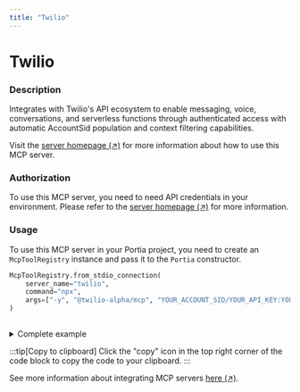 ```yaml
---
title: "Twilio"
---
```

<!-- WARNING: This file is auto-generated by generate_tool_docs.py. Do not edit manually. -->


# Twilio

### Description

Integrates with Twilio's API ecosystem to enable messaging, voice, conversations, and serverless functions through authenticated access with automatic AccountSid population and context filtering capabilities.

Visit the [server homepage (↗)](https://github.com/twilio-labs/mcp) for more information about how to use this MCP server.

### Authorization


To use this MCP server, you need to need API credentials in your environment. Please refer to the [server homepage (↗)](https://github.com/twilio-labs/mcp) for more information.


### Usage

To use this MCP server in your Portia project, you need to create an `McpToolRegistry` instance and pass it to the `Portia` constructor.

```python
McpToolRegistry.from_stdio_connection(
    server_name="twilio",
    command="npx",
    args=["-y", "@twilio-alpha/mcp", "YOUR_ACCOUNT_SID/YOUR_API_KEY:YOUR_API_SECRET"],
)
                    
```

<details>
<summary>Complete example</summary>

Extending the tool set in the `DefaultToolRegistry` with the local MCP server:

```python
from portia import DefaultToolRegistry, McpToolRegistry, Portia, Config

config = Config.from_default()
tool_registry = DefaultToolRegistry(config) +  McpToolRegistry.from_stdio_connection(
    server_name="twilio",
    command="npx",
    args=["-y", "@twilio-alpha/mcp", "YOUR_ACCOUNT_SID/YOUR_API_KEY:YOUR_API_SECRET"],
)
                    

portia = Portia(config=config, tools=tool_registry)
```

</details>

:::tip[Copy to clipboard]
Click the "copy" icon in the top right corner of the code block to copy the code to your clipboard.
:::

See more information about integrating MCP servers [here (↗)](/mcp-servers).

